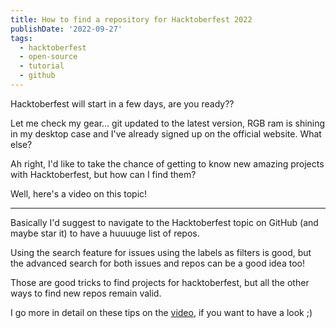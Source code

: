 ```yaml
---
title: How to find a repository for Hacktoberfest 2022
publishDate: '2022-09-27'
tags:
  - hacktoberfest
  - open-source
  - tutorial
  - github
---
```



Hacktoberfest will start in a few days, are you ready??

Let me check my gear... git updated to the latest version, RGB ram is shining in my desktop case and I've already signed up on the official website. What else?

Ah right, I'd like to take the chance of getting to know new amazing projects with Hacktoberfest, but how can I find them?

Well, here's a video on this topic!

<YouTube id="YcOVmk-PSAI" />

---

Basically I'd suggest to navigate to the Hacktoberfest topic on GitHub (and maybe star it) to have a huuuuge list of repos.

Using the search feature for issues using the labels as filters is good, but the advanced search for both issues and repos can be a good idea too!

Those are good tricks to find projects for hacktoberfest, but all the other ways to find new repos remain valid.

I go more in detail on these tips on the [video](https://youtu.be/YcOVmk-PSAI), if you want to have a look ;)
